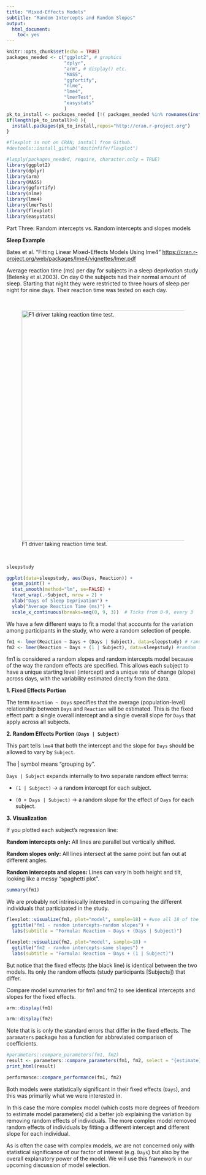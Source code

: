 ```yaml
---
title: "Mixed-Effects Models"
subtitle: "Random Intercepts and Random Slopes" 
output:
  html_document:
    toc: yes
---
```


```r
knitr::opts_chunk$set(echo = TRUE)
packages_needed <- c("ggplot2", # graphics
                     "dplyr",
                     "arm", # display() etc.
                     "MASS",
                     "ggfortify",
                     "nlme",
                     "lme4",
                     "lmerTest",
                     "easystats"
                     )
pk_to_install <- packages_needed [!( packages_needed %in% rownames(installed.packages())  )]
if(length(pk_to_install)>0 ){
  install.packages(pk_to_install,repos="http://cran.r-project.org")
}

#flexplot is not on CRAN; install from Github.
#devtools::install_github("dustinfife/flexplot")

#lapply(packages_needed, require, character.only = TRUE)
library(ggplot2)
library(dplyr)
library(arm)
library(MASS)
library(ggfortify)
library(nlme)
library(lme4)
library(lmerTest)
library(flexplot)
library(easystats)
```

Part Three: Random intercepts vs. Random intercepts and slopes models

**Sleep Example**

Bates et al. "Fitting Linear Mixed-Effects Models Using lme4" <https://cran.r-project.org/web/packages/lme4/vignettes/lmer.pdf>

Average reaction time (ms) per day for subjects in a sleep deprivation study (Belenky et al.2003). On day 0 the subjects had their normal amount of sleep. Starting that night they were restricted to three hours of sleep per night for nine days. Their reaction time was tested on each day.

\

![F1 driver taking reaction time test.](images/blazepod.jpg){width="600"}

\

```r
sleepstudy
```

```r
ggplot(data=sleepstudy, aes(Days, Reaction)) + 
  geom_point() +
  stat_smooth(method="lm", se=FALSE) + 
  facet_wrap(.~Subject, nrow = 2) +
  xlab("Days of Sleep Deprivation") +
  ylab("Average Reaction Time (ms)") +
  scale_x_continuous(breaks=seq(0, 9, 3))  # Ticks from 0-9, every 3
```

We have a few different ways to fit a model that accounts for the variation among participants in the study, who were a random selection of people.

```r
fm1 <- lmer(Reaction ~ Days + (Days | Subject), data=sleepstudy) # random intercepts and random slopes model
fm2 <- lmer(Reaction ~ Days + (1 | Subject), data=sleepstudy) #random intercepts, same slopes
```

fm1 is considered a random slopes and random intercepts model because of the way the random effects are specified. This allows each subject to have a unique starting level (intercept) and a unique rate of change (slope) across days, with the variability estimated directly from the data.

**1. Fixed Effects Portion**

The term `Reaction ~ Days` specifies that the average (population-level) relationship between `Days` and `Reaction` will be estimated. This is the fixed effect part: a single overall intercept and a single overall slope for `Days` that apply across all subjects.

**2. Random Effects Portion `(Days | Subject)`**

This part tells `lme4` that both the intercept and the slope for `Days` should be allowed to vary by `Subject`.

The \| symbol means "grouping by".

`Days | Subject` expands internally to two separate random effect terms:

-  `(1 | Subject)` → a random intercept for each subject.

-  `(0 + Days | Subject)` → a random slope for the effect of `Days` for each subject.

**3. Visualization**

If you plotted each subject’s regression line:

**Random intercepts only:** All lines are parallel but vertically shifted.

**Random slopes only:** All lines intersect at the same point but fan out at different angles.

**Random intercepts and slopes:** Lines can vary in both height and tilt, looking like a messy "spaghetti plot".

```r
summary(fm1)
```

We are probably not intrinsically interested in comparing the different individuals that participated in the study.

```r
flexplot::visualize(fm1, plot="model", sample=18) + #use all 18 of the measured individuals
  ggtitle("fm1 - random intercepts-random slopes") +
  labs(subtitle = "Formula: Reaction ~ Days + (Days | Subject)")
```

```r
flexplot::visualize(fm2, plot="model", sample=18) +
  ggtitle("fm2 - random intercepts-same slopes") +
  labs(subtitle = "Formula: Reaction ~ Days + (1 | Subject)")
```

But notice that the fixed effects (the black line) is identical between the two models. Its only the random effects (study participants [Subjects]) that differ.

Compare model summaries for fm1 and fm2 to see identical intercepts and slopes for the fixed effects.

```r
arm::display(fm1)
```

```r
arm::display(fm2)
```

Note that is is only the standard errors that differ in the fixed effects.
The `paramaters` package has a function for abbreviated comparison of coefficients.

```r
#parameters::compare_parameters(fm1, fm2)
result <- parameters::compare_parameters(fm1, fm2, select = "{estimate}<br>({se})|{p}")
print_html(result)
```

```r
performance::compare_performance(fm1, fm2)
```

Both models were statistically significant in their fixed effects (`Days`), and this was primarily what we were interested in. 

In this case the more complex model (which costs more degrees of freedom to estimate model parameters) did a better job explaining the variation by removing random effects of individuals. The more complex model removed random effects of individuals by fitting a different intercept **and** different slope for each individual.

As is often the case with complex models, we are not concerned only with statistical significance of our factor of interest (e.g. `Days`) but also by the overall explanatory power of the model. We will use this framework in our upcoming discussion of model selection.


